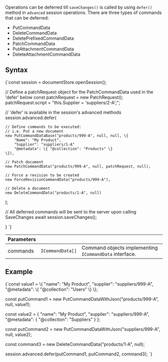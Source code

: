 
Operations can be deferred till `saveChanges()` is called by using `defer()` method in `advanced` session operations. There are three types of commands that can be deferred:

- PutCommandData
- DeleteCommandData
- DeletePrefixedCommandData
- PatchCommandData
- PutAttachmentCommandData
- DeleteAttachmentCommandData

## Syntax

<TabItem value="defer_1" label="defer_1">
<CodeBlock language="js">
{`const session = documentStore.openSession();

// Define a patchRequest object for the PatchCommandData used in the 'defer' below
const patchRequest = new PatchRequest();
patchRequest.script = "this.Supplier = 'suppliers/2-A';";

// 'defer' is available in the session's advanced methods 
session.advanced.defer(

    // Define commands to be executed:
    // i.e. Put a new document
    new PutCommandDataBase("products/999-A", null, null, \{
        "Name": "My Product",
        "Supplier": "suppliers/1-A"
        "@metadata": \{ "@collection": "Products" \}
    \}),
    
    // Patch document
    new PatchCommandData("products/999-A", null, patchRequest, null),

    // Force a revision to be created
    new ForceRevisionCommandData("products/999-A"),

    // Delete a document
    new DeleteCommandData("products/1-A", null)
);

// All deferred commands will be sent to the server upon calling SaveChanges
await session.saveChanges();

\}
`}
</CodeBlock>
</TabItem>

| Parameters | | |
| ------------- | ------------- | ----- |
| commands | `ICommandData[]` | Command objects implementing `ICommandData` interface. |

## Example

<TabItem value="defer_2" label="defer_2">
<CodeBlock language="js">
{`const value1 = \{
    "name": "My Product",
    "supplier": "suppliers/999-A",
    "@metadata": \{
        "@collection": "Users"
    \}
\};

const putCommand1 =
    new PutCommandDataWithJson("products/999-A",
        null,
        value1);

const value2 = \{
    "name": "My Product",
    "supplier": "suppliers/999-A",
    "@metadata": \{
        "@collection": "Suppliers"
    \}
\};

const putCommand2 =
    new PutCommandDataWithJson("suppliers/999-A",
        null,
        value2);

const command3 = new DeleteCommandData("products/1-A", null);

session.advanced.defer(putCommand1, putCommand2, command3);
`}
</CodeBlock>
</TabItem>


